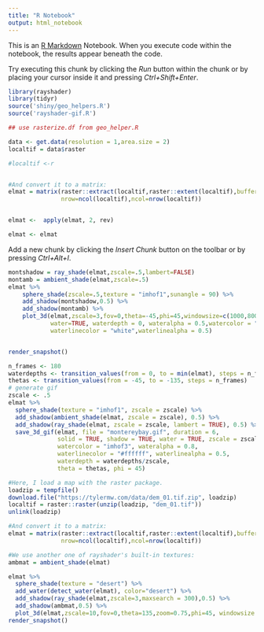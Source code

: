 ```yaml
---
title: "R Notebook"
output: html_notebook
---
```


This is an [R Markdown](http://rmarkdown.rstudio.com) Notebook. When you execute code within the notebook, the results appear beneath the code. 

Try executing this chunk by clicking the *Run* button within the chunk or by placing your cursor inside it and pressing *Ctrl+Shift+Enter*. 

```r
library(rayshader)
library(tidyr)
source('shiny/geo_helpers.R')
source('rayshader-gif.R')

## use rasterize.df from geo_helper.R

data <- get.data(resolution = 1,area.size = 2)
localtif = data$raster

#localtif <-r


#And convert it to a matrix:
elmat = matrix(raster::extract(localtif,raster::extent(localtif),buffer=1000),
               nrow=ncol(localtif),ncol=nrow(localtif))


elmat <-  apply(elmat, 2, rev)

elmat <- elmat
```

Add a new chunk by clicking the *Insert Chunk* button on the toolbar or by pressing *Ctrl+Alt+I*.
```r
montshadow = ray_shade(elmat,zscale=.5,lambert=FALSE)
montamb = ambient_shade(elmat,zscale=.5)
elmat %>% 
    sphere_shade(zscale=.5,texture = "imhof1",sunangle = 90) %>% 
    add_shadow(montshadow,0.5) %>%
    add_shadow(montamb) %>%
    plot_3d(elmat,zscale=3,fov=0,theta=-45,phi=45,windowsize=c(1000,800),zoom=0.75,
            water=TRUE, waterdepth = 0, wateralpha = 0.5,watercolor = "cyan",
            waterlinecolor = "white",waterlinealpha = 0.5)


render_snapshot()
```

```r
n_frames <- 180
waterdepths <- transition_values(from = 0, to = min(elmat), steps = n_frames) 
thetas <- transition_values(from = -45, to = -135, steps = n_frames)
# generate gif
zscale <- .5
elmat %>% 
  sphere_shade(texture = "imhof1", zscale = zscale) %>%
  add_shadow(ambient_shade(elmat, zscale = zscale), 0.5) %>%
  add_shadow(ray_shade(elmat, zscale = zscale, lambert = TRUE), 0.5) %>%
  save_3d_gif(elmat, file = "montereybay.gif", duration = 6,
              solid = TRUE, shadow = TRUE, water = TRUE, zscale = zscale,
              watercolor = "imhof3", wateralpha = 0.8, 
              waterlinecolor = "#ffffff", waterlinealpha = 0.5,
              waterdepth = waterdepths/zscale, 
              theta = thetas, phi = 45)
```

```r

#Here, I load a map with the raster package.
loadzip = tempfile() 
download.file("https://tylermw.com/data/dem_01.tif.zip", loadzip)
localtif = raster::raster(unzip(loadzip, "dem_01.tif"))
unlink(loadzip)

#And convert it to a matrix:
elmat = matrix(raster::extract(localtif,raster::extent(localtif),buffer=1000),
               nrow=ncol(localtif),ncol=nrow(localtif))

#We use another one of rayshader's built-in textures:
ambmat = ambient_shade(elmat)

elmat %>%
  sphere_shade(texture = "desert") %>%
  add_water(detect_water(elmat), color="desert") %>%
  add_shadow(ray_shade(elmat,zscale=3,maxsearch = 300),0.5) %>%
  add_shadow(ambmat,0.5) %>%
  plot_3d(elmat,zscale=10,fov=0,theta=135,zoom=0.75,phi=45, windowsize = c(1000,800))
render_snapshot()
```

